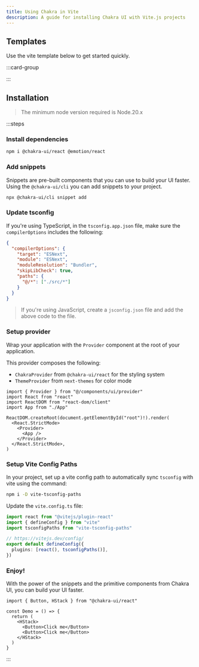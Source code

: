 ```yaml
---
title: Using Chakra in Vite
description: A guide for installing Chakra UI with Vite.js projects
---
```


## Templates

Use the vite template below to get started quickly.

:::card-group

<ResourceCard
  type="github"
  title="Vite template"
  url="https://github.com/chakra-ui/chakra-ui/tree/main/sandbox/vite-ts"
/>

:::

## Installation

> The minimum node version required is Node.20.x

:::steps

### Install dependencies

```bash
npm i @chakra-ui/react @emotion/react
```

### Add snippets

Snippets are pre-built components that you can use to build your UI faster.
Using the `@chakra-ui/cli` you can add snippets to your project.

```bash
npx @chakra-ui/cli snippet add
```

### Update tsconfig

If you're using TypeScript, in the `tsconfig.app.json` file, make sure the
`compilerOptions` includes the following:

```json title="tsconfig.app.json"
{
  "compilerOptions": {
    "target": "ESNext",
    "module": "ESNext",
    "moduleResolution": "Bundler",
    "skipLibCheck": true,
    "paths": {
      "@/*": ["./src/*"]
    }
  }
}
```

> If you're using JavaScript, create a `jsconfig.json` file and add the above
> code to the file.

### Setup provider

Wrap your application with the `Provider` component at the root of your
application.

This provider composes the following:

- `ChakraProvider` from `@chakra-ui/react` for the styling system
- `ThemeProvider` from `next-themes` for color mode

```tsx title="src/main.tsx" {1,8,10}
import { Provider } from "@/components/ui/provider"
import React from "react"
import ReactDOM from "react-dom/client"
import App from "./App"

ReactDOM.createRoot(document.getElementById("root")!).render(
  <React.StrictMode>
    <Provider>
      <App />
    </Provider>
  </React.StrictMode>,
)
```

### Setup Vite Config Paths

In your project, set up a vite config path to automatically sync `tsconfig` with
vite using the command:

```bash
npm i -D vite-tsconfig-paths
```

Update the `vite.config.ts` file:

```ts {3} /tsconfigPaths()/
import react from "@vitejs/plugin-react"
import { defineConfig } from "vite"
import tsconfigPaths from "vite-tsconfig-paths"

// https://vitejs.dev/config/
export default defineConfig({
  plugins: [react(), tsconfigPaths()],
})
```

### Enjoy!

With the power of the snippets and the primitive components from Chakra UI, you
can build your UI faster.

```tsx
import { Button, HStack } from "@chakra-ui/react"

const Demo = () => {
  return (
    <HStack>
      <Button>Click me</Button>
      <Button>Click me</Button>
    </HStack>
  )
}
```

:::
